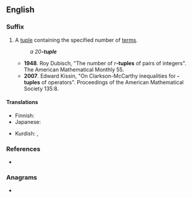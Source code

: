 {{also|tuple}}
==English==
===Suffix===
{{en-suffix}}

# {{lb|en|mathematics}} A [[tuple]] containing the specified number of [[term]]s.
#: ''a 20'''-tuple'''''
#* '''1948'''. Roy Dubisch, "The number of ''r'''''-tuples''' of pairs of integers". The American Mathematical Monthly 55.
#* '''2007'''. Edward Kissin, "On Clarkson-McCarthy inequalities for {{g|n}}'''-tuples''' of operators". Proceedings of the American Mathematical Society 135:8.

====Translations====
{{trans-top|tuple with the specified number terms}}
* Finnish: {{t|fi|-kertainen}}
* Japanese: {{t+|ja|組|tr=くみ, -kumi|sc=Jpan}}
{{trans-mid}}
* Kurdish: {{t+|ku|-carî}}, {{t+|ku|-bare}}
{{trans-bottom}}

===References===
* {{R:Lexico}}

===Anagrams===
* {{anagrams|en|a=elptu|let up|let-up|letup|plute}}